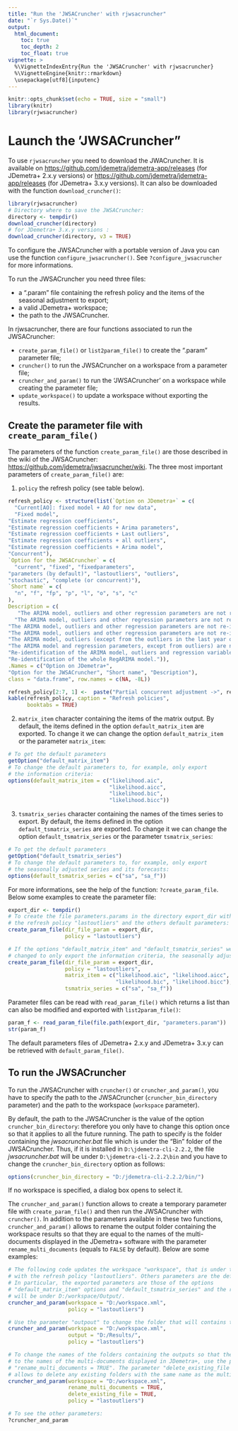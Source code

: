 ```yaml
---
title: "Run the 'JWSACruncher' with rjwsacruncher"
date: "`r Sys.Date()`"
output: 
  html_document:
    toc: true
    toc_depth: 2
    toc_float: true
vignette: >
  %\VignetteIndexEntry{Run the 'JWSACruncher' with rjwsacruncher}
  %\VignetteEngine{knitr::rmarkdown}
  \usepackage[utf8]{inputenc}
---
```

```r
knitr::opts_chunk$set(echo = TRUE, size = "small")
library(knitr)
library(rjwsacruncher)
```


# Launch the 'JWSACruncher"

To use `rjwsacruncher` you need to download the JWACruncher. 
It is available on <https://github.com/jdemetra/jdemetra-app/releases> (for JDemetra+ 2.x.y versions) or <https://github.com/jdemetra/jdemetra-app/releases> (for JDemetra+ 3.x.y versions).
It can also be downloaded with the function `download_cruncher()`:
```r
library(rjwsacruncher)
# Directory where to save the JWSACruncher:
directory <- tempdir()
download_cruncher(directory)
# for JDemetra+ 3.x.y versions :
download_cruncher(directory, v3 = TRUE)
```

To configure the JWSACruncher with a portable version of Java you can use the function `configure_jwsacruncher()`. 
See `?configure_jwsacruncher` for more informations.

To run the JWSACruncher you need three files:

- a ".param" file containing the refresh policy and the items of the seasonal adjustment to export;  
- a valid JDemetra+ workspace;
- the path to the JWSACruncher.

In rjwsacruncher, there are four functions associated to run the JWSACruncher:  

- `create_param_file()` or `list2param_file()` to create the ".param" parameter file;  
- `cruncher()` to run the JWSACruncher on a workspace from a parameter file;  
- `cruncher_and_param()` to run the 'JWSACruncher' on a workspace while creating the parameter file;
- `update_workspace()` to update a workspace without exporting the results.

## Create the parameter file with `create_param_file()`

The parameters of the function `create_param_file()` are those described in the wiki of the JWSACruncher: <https://github.com/jdemetra/jwsacruncher/wiki>. 
The three most important parameters of `create_param_file()` are:  

1. `policy` the refresh policy (see table below).

```r
refresh_policy <- structure(list(`Option on JDemetra+` = c(
  "Current[AO]: fixed model + AO for new data",
  "Fixed model", 
"Estimate regression coefficients", 
"Estimate regression coefficients + Arima parameters", 
"Estimate regression coefficients + Last outliers", 
"Estimate regression coefficients + all outliers", 
"Estimate regression coefficients + Arima model", 
"Concurrent"), 
`Option for the JWSACruncher` = c(
  "current", "fixed", "fixedparameters", 
"parameters (by default)", "lastoutliers", "outliers", 
"stochastic", "complete (or concurrent)"),
`Short name` = c(
  "n", "f", "fp", "p", "l", "o", "s", "c"
),
Description = c(
   "The ARIMA model, outliers and other regression parameters are not re-identified and the values of all parameters are fixed. The transformation type remains unchanged. An additive outlier (AO) is added for new data",
  "The ARIMA model, outliers and other regression parameters are not re-identified and the values of all parameters are fixed. The transformation type remains unchanged.", 
"The ARIMA model, outliers and other regression parameters are not re-identified. The coefficients of the ARIMA model are fixed, other coefficients are re-estimated. The transformation type remains unchanged.", 
"The ARIMA model, outliers and other regression parameters are not re-identified. All parameters of the RegARIMA model are re-estimated. The transformation type remains unchanged.", 
"The ARIMA model, outliers (except from the outliers in the last year of the sample) and other regression parameters are not re-identified. All parameters of the RegARIMA model are re-estimated. The outliers in the last year of the sample are re-identified. The transformation type remains unchanged.", 
"The ARIMA model and regression parameters, except from outliers) are not re-identified. All parameters of the RegARIMA model are re-estimated. All outliers are re-identified. The transformation type remains unchanged.", 
"Re-identification of the ARIMA model, outliers and regression variables, except from the calendar variables. The transformation type remains unchanged.", 
"Re-identification of the whole RegARIMA model.")),
.Names = c("Option on JDemetra+", 
"Option for the JWSACruncher", "Short name", "Description"),
class = "data.frame", row.names = c(NA, -8L))

refresh_policy[2:7, 1] <-  paste("Partial concurrent adjustment ->", refresh_policy[2:7, 1])
kable(refresh_policy, caption = "Refresh policies",
      booktabs = TRUE)
```

2. `matrix_item` character containing the items of the matrix output. By default, the items defined in the option `default_matrix_item` are exported. To change it we can change the option `default_matrix_item` or the parameter `matrix_item`:
```r
# To get the default parameters
getOption("default_matrix_item")
# To change the default parameters to, for example, only export
# the information criteria:
options(default_matrix_item = c("likelihood.aic",
                                "likelihood.aicc",
                                "likelihood.bic",
                                "likelihood.bicc"))
```

3. `tsmatrix_series` character containing the names of the times series to export. By default, the items defined in the option `default_tsmatrix_series` are exported. To change it we can change the option `default_tsmatrix_series` or the parameter `tsmatrix_series`:
```r
# To get the default parameters
getOption("default_tsmatrix_series")
# To change the default parameters to, for example, only export
# the seasonally adjusted series and its forecasts:
options(default_tsmatrix_series = c("sa", "sa_f"))
```

For more informations, see the help of the function: `?create_param_file`. 
Below some examples to create the parameter file:
```r
export_dir <- tempdir()
# To create the file parameters.params in the directory export_dir with
# the refresh policy "lastoutliers" and the others default parameters:
create_param_file(dir_file_param = export_dir,
                  policy = "lastoutliers")

# If the options "default_matrix_item" and "default_tsmatrix_series" were
# changed to only export the information criteria, the seasonally adjusted series and its forecasts, the previous code is equivalent to:
create_param_file(dir_file_param = export_dir,
                  policy = "lastoutliers",
                  matrix_item = c("likelihood.aic", "likelihood.aicc",
                                  "likelihood.bic", "likelihood.bicc"),
                  tsmatrix_series = c("sa", "sa_f"))
```

Parameter files can be read with `read_param_file()` which returns a list than can also be modified and exported with `list2param_file()`:

```r
param_f <- read_param_file(file.path(export_dir, "parameters.param"))
str(param_f)
```
The default parameters files of JDemetra+ 2.x.y and JDemetra+ 3.x.y can be retrieved with `default_param_file()`.

## To run the JWSACruncher

To run the JWSACruncher with `cruncher()` or `cruncher_and_param()`, you have to specify the path to the JWSACruncher (`cruncher_bin_directory` parameter) and the path to the workspace (`workspace` parameter).

By default, the path to the JWSACruncher is the value of the option `cruncher_bin_directory`: therefore you only have to change this option once so that it applies to all the future running. 
The path to specify is the folder containing the *jwsacruncher.bat* file which is under the "Bin" folder of the JWSACruncher. 
Thus, if it is installed in `D:\jdemetra-cli-2.2.2`, the file *jwsacruncher.bat* will be under `D:\jdemetra-cli-2.2.2\bin` and you have to change the `cruncher_bin_directory` option as follows:

```r
options(cruncher_bin_directory = "D:/jdemetra-cli-2.2.2/bin/")
```

If no workspace is specified, a dialog box opens to select it.

The `cruncher_and_param()` function allows to create a temporary parameter file with `create_param_file()` and then run the JWSACruncher with `cruncher()`. 
In addition to the parameters available in these two functions, `cruncher_and_param()` allows to rename the output folder containing the workspace results so that they are equal to the names of the multi-documents displayed in the JDemetra+ software with the parameter `rename_multi_documents` (equals to `FALSE` by default). 
Below are some examples:

```r
# The following code updates the workspace "workspace", that is under the folder D:/, 
# with the refresh policy "lastoutliers". Others parameters are the default ones of create_param_file().
# In particular, the exported parameters are those of the options
# "default_matrix_item" options and "default_tsmatrix_series" and the results 
# will be under D:/workspace/Output/.
cruncher_and_param(workspace = "D:/workspace.xml",
                   policy = "lastoutliers")

# Use the parameter "outpout" to change the folder that will contains the results
cruncher_and_param(workspace = "D:/workspace.xml",
                   output = "D:/Results/",
                   policy = "lastoutliers")

# To change the names of the folders containing the outputs so that they are equal
# to the names of the multi-documents displayed in JDemetra+, use the parameter
# "rename_multi_documents = TRUE". The parameter "delete_existing_file = TRUE"
# allows to delete any existing folders with the same name as the multi-documents.
cruncher_and_param(workspace = "D:/workspace.xml",
                   rename_multi_documents = TRUE,
                   delete_existing_file = TRUE,
                   policy = "lastoutliers")

# To see the other parameters:
?cruncher_and_param
```
